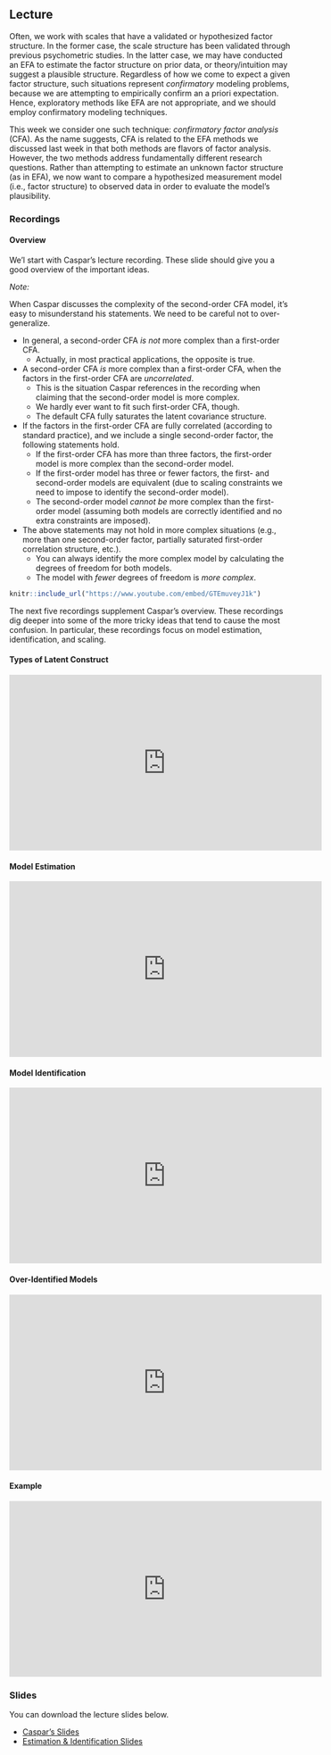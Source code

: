 ## Lecture

Often, we work with scales that have a validated or hypothesized factor structure. 
In the former case, the scale structure has been validated through previous 
psychometric studies. In the latter case, we may have conducted an EFA to 
estimate the factor structure on prior data, or theory/intuition may suggest a 
plausible structure. Regardless of how we come to expect a given factor structure, 
such situations represent *confirmatory* modeling problems, because we are 
attempting to empirically confirm an a priori expectation. Hence, exploratory 
methods like EFA are not appropriate, and we should employ confirmatory modeling 
techniques.

This week we consider one such technique: *confirmatory factor analysis* (CFA). 
As the name suggests, CFA is related to the EFA methods we discussed last week
in that both methods are flavors of factor analysis. However, the two methods 
address fundamentally different research questions. Rather than attempting to 
estimate an unknown factor structure (as in EFA), we now want to compare a 
hypothesized measurement model (i.e., factor structure) to observed data in order
to evaluate the model's plausibility.

### Recordings

#### Overview {-}

We'l start with Caspar's lecture recording. These slide should give you a good
overview of the important ideas.

*Note:*

When Caspar discusses the complexity of the second-order CFA model, it's easy to
misunderstand his statements. We need to be careful not to over-generalize.

- In general, a second-order CFA *is not* more complex than a first-order CFA.
   - Actually, in most practical applications, the opposite is true.
- A second-order CFA *is* more complex than a first-order CFA, when the factors 
  in the first-order CFA are *uncorrelated*.
   - This is the situation Caspar references in the recording when claiming that
     the second-order model is more complex.
   - We hardly ever want to fit such first-order CFA, though.
   - The default CFA fully saturates the latent covariance structure.
- If the factors in the first-order CFA are fully correlated (according to
  standard practice), and we include a single second-order factor, the following 
  statements hold.
   - If the first-order CFA has more than three factors, the first-order model 
     is more complex than the second-order model.
   - If the first-order model has three or fewer factors, the first- and
     second-order models are equivalent (due to scaling constraints we need to
     impose to identify the second-order model).
   - The second-order model *cannot be* more complex than the first-order model
     (assuming both models are correctly identified and no extra constraints are
     imposed).
- The above statements may not hold in more complex situations (e.g., more than
  one second-order factor, partially saturated first-order correlation structure, 
  etc.).
   - You can always identify the more complex model by calculating the degrees
     of freedom for both models.
   - The model with *fewer* degrees of freedom is *more complex*.

```{r echo = FALSE}
knitr::include_url("https://www.youtube.com/embed/GTEmuveyJ1k")
```

The next five recordings supplement Caspar's overview. These recordings dig
deeper into some of the more tricky ideas that tend to cause the most confusion.
In particular, these recordings focus on model estimation, identification, and
scaling.

#### Types of Latent Construct {-}

<iframe width="560" 
        height="315" 
        src="https://www.youtube.com/embed/VS5YExoVH9Q?si=8ADX47oWp4_uKbe2"
        title="YouTube video player" 
        frameborder="0" 
        allow="accelerometer; 
               autoplay; 
               clipboard-write; 
               encrypted-media; 
               gyroscope; 
               picture-in-picture; 
               web-share" 
        allowfullscreen>
</iframe>

#### Model Estimation {-}

<iframe width="560" 
        height="315" 
        src="https://www.youtube.com/embed/oBwkYnJbcXc?si=IRchD_qMgiTTGDQ5" 
        title="YouTube video player" 
        frameborder="0" 
        allow="accelerometer; 
               autoplay; 
               clipboard-write; 
               encrypted-media; 
               gyroscope; 
               picture-in-picture; 
               web-share" 
        allowfullscreen>
</iframe>

#### Model Identification {-}

<iframe width="560" 
        height="315" 
        src="https://www.youtube.com/embed/rruGRWVBpAE?si=lFMDJXR9_IV2LZvf"
        title="YouTube video player" 
        frameborder="0" 
        allow="accelerometer; 
               autoplay; 
               clipboard-write; 
               encrypted-media; 
               gyroscope; 
               picture-in-picture; 
               web-share" 
        allowfullscreen>
</iframe>

#### Over-Identified Models {-}

<iframe width="560" 
        height="315" 
        src="https://www.youtube.com/embed/tqMfTcsKpAU?si=XPgEQOGlBeJYTMzT"
        title="YouTube video player" 
        frameborder="0" 
        allow="accelerometer; 
               autoplay; 
               clipboard-write; 
               encrypted-media; 
               gyroscope; 
               picture-in-picture; 
               web-share" 
        allowfullscreen>
</iframe>

#### Example {-}

<iframe width="560" 
        height="315" 
        src="https://www.youtube.com/embed/SyffdlKuvig?si=8--ZKFYge5vLzbiN"
        title="YouTube video player" 
        frameborder="0" 
        allow="accelerometer; 
               autoplay; 
               clipboard-write; 
               encrypted-media; 
               gyroscope; 
               picture-in-picture; 
               web-share" 
        allowfullscreen>
</iframe>

### Slides

You can download the lecture slides below.

- [Caspar's Slides](pdf/cfa.pdf)
- [Estimation & Identification Slides](pdf/cfa_estimation.pdf)
